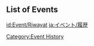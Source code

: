 {{CustomTabs
|tab1 = Events
|tab2 = History
|tab3 = Rewards
}}
{{CustomTabs
|rootpage = Event/History
|tab1 = Overview
|tab2 = Version 1
|tab3 = Version 2
|tab4 = Version 3
}}

==List of Events==
{{Events by Category Table|Events}}

[[Category:Event History]]

[[id:Event/Riwayat]]
[[ja:イベント/履歴]]